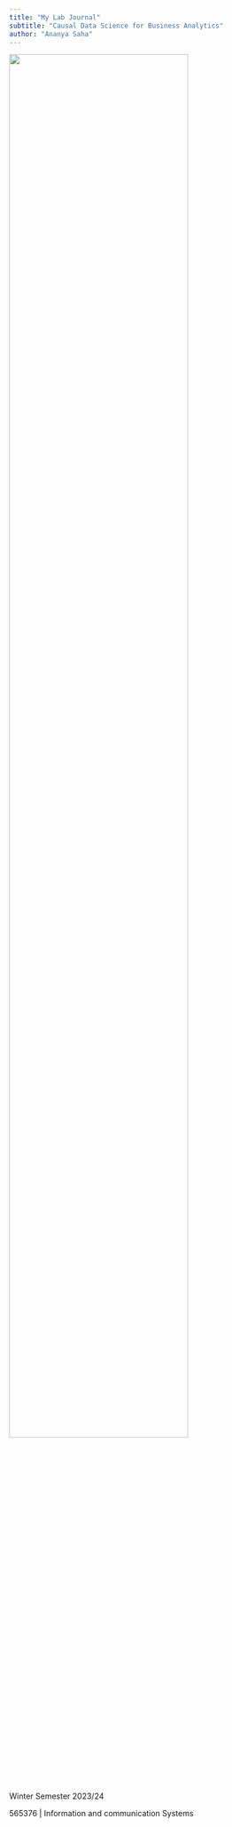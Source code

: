 ```yaml
---
title: "My Lab Journal"
subtitle: "Causal Data Science for Business Analytics"
author: "Ananya Saha"
---
```


![](assets/logo/TIE_logo.svg){width=80% fig-align="center"}


Winter Semester 2023/24

565376 | Information and communication Systems 

